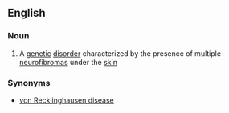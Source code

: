 ==English==

===Noun===
{{wikipedia}}
{{en-noun|neurofibromatoses}}

#{{medicine}} A [[genetic]] [[disorder]] characterized by the presence of multiple [[neurofibroma]]s under the [[skin]]

===Synonyms===
*[[von Recklinghausen disease]]